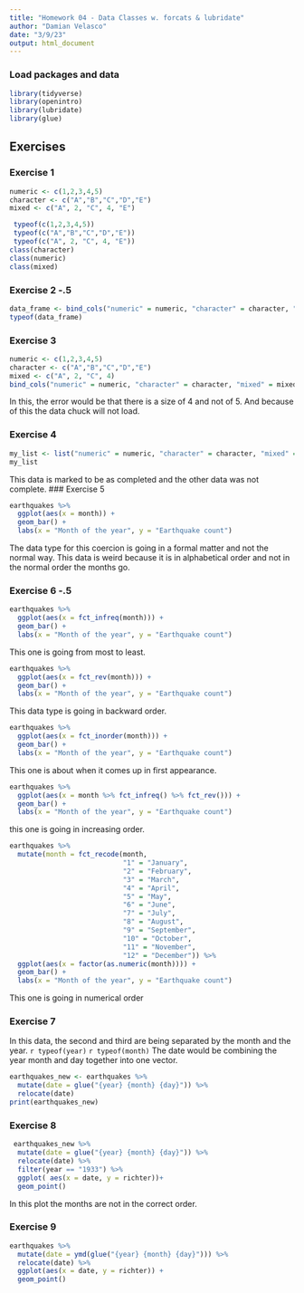 ```yaml
---
title: "Homework 04 - Data Classes w. forcats & lubridate"
author: "Damian Velasco"
date: "3/9/23"
output: html_document
---
```


### Load packages and data

```r
library(tidyverse)
library(openintro) 
library(lubridate)
library(glue)
```

## Exercises

### Exercise 1

```r

numeric <- c(1,2,3,4,5)
character <- c("A","B","C","D","E")
mixed <- c("A", 2, "C", 4, "E")

 typeof(c(1,2,3,4,5))
 typeof(c("A","B","C","D","E"))
 typeof(c("A", 2, "C", 4, "E"))
class(character)
class(numeric)
class(mixed)
```
### Exercise 2 -.5

```r
data_frame <- bind_cols("numeric" = numeric, "character" = character, "mixed" = mixed)
typeof(data_frame)
```
### Exercise 3

```r
numeric <- c(1,2,3,4,5)
character <- c("A","B","C","D","E")
mixed <- c("A", 2, "C", 4)
bind_cols("numeric" = numeric, "character" = character, "mixed" = mixed)
```
In this, the error would be that there is a size of 4 and not of 5. And because of this the data chuck will not load. 

### Exercise 4

```r
my_list <- list("numeric" = numeric, "character" = character, "mixed" = mixed)
my_list
```
This data is marked to be as completed and the other data was not complete. 
### Exercise 5

```r
earthquakes %>% 
  ggplot(aes(x = month)) +
  geom_bar() +
  labs(x = "Month of the year", y = "Earthquake count")
```
The data type for this coercion is going in a formal matter and not the normal way. This data is weird because it is in alphabetical order and not in the normal order the months go. 

### Exercise 6 -.5

```r
earthquakes %>% 
  ggplot(aes(x = fct_infreq(month))) +
  geom_bar() +
  labs(x = "Month of the year", y = "Earthquake count")
```
This one is going from most to least.
```r
earthquakes %>% 
  ggplot(aes(x = fct_rev(month))) +
  geom_bar() +
  labs(x = "Month of the year", y = "Earthquake count")
```
This data type is going in backward order.
```r
earthquakes %>% 
  ggplot(aes(x = fct_inorder(month))) +
  geom_bar() +
  labs(x = "Month of the year", y = "Earthquake count")
```
This one is about when it comes up in first appearance. 
```r
earthquakes %>% 
  ggplot(aes(x = month %>% fct_infreq() %>% fct_rev())) +
  geom_bar() +
  labs(x = "Month of the year", y = "Earthquake count")
```
this one is going in increasing order.
```r
earthquakes %>% 
  mutate(month = fct_recode(month,
                            "1" = "January",
                            "2" = "February",
                            "3" = "March",
                            "4" = "April",
                            "5" = "May",
                            "6" = "June",
                            "7" = "July",
                            "8" = "August",
                            "9" = "September",
                            "10" = "October",
                            "11" = "November",
                            "12" = "December")) %>% 
  ggplot(aes(x = factor(as.numeric(month)))) +
  geom_bar() +
  labs(x = "Month of the year", y = "Earthquake count")
```
This one is going in numerical order 

### Exercise 7 
In this data, the second and third are being separated by the month and the year.
`r typeof(year)`
`r typeof(month)`
The date would be combining the year month and day together into one vector. 
```r
earthquakes_new <- earthquakes %>% 
  mutate(date = glue("{year} {month} {day}")) %>% 
  relocate(date)
print(earthquakes_new)
```


### Exercise 8

```r
 earthquakes_new %>%
  mutate(date = glue("{year} {month} {day}")) %>% 
  relocate(date) %>%
  filter(year == "1933") %>%
  ggplot( aes(x = date, y = richter))+
  geom_point()
```  

In this plot the months are not in the correct order. 

### Exercise 9
```r
earthquakes %>% 
  mutate(date = ymd(glue("{year} {month} {day}"))) %>% 
  relocate(date) %>% 
  ggplot(aes(x = date, y = richter)) +
  geom_point() 
```


